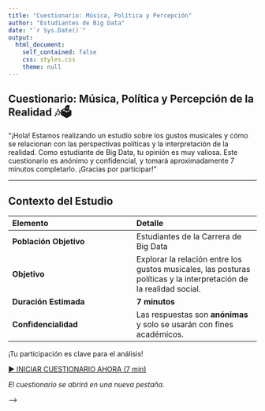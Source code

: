 ```yaml
---
title: "Cuestionario: Música, Política y Percepción"
author: "Estudiantes de Big Data"
date: "`r Sys.Date()`"
output:
  html_document:
    self_contained: false
    css: styles.css
    theme: null
---
```


<div class="plastic-beach-container">
  
# Cuestionario: Música, Política y Percepción de la Realidad 🎶🗳️

<p class="introduccion">
  "¡Hola! Estamos realizando un estudio sobre los gustos musicales y cómo se relacionan con las perspectivas políticas y la interpretación de la realidad. Como estudiante de Big Data, tu opinión es muy valiosa. Este cuestionario es anónimo y confidencial, y tomará aproximadamente 7 minutos completarlo. ¡Gracias por participar!"
</p>

---

## Contexto del Estudio

<div class="contexto-info">
  
| Elemento | Detalle |
| :--- | :--- |
| **Población Objetivo** | Estudiantes de la Carrera de Big Data |
| **Objetivo** | Explorar la relación entre los gustos musicales, las posturas políticas y la interpretación de la realidad social. |
| **Duración Estimada** | **7 minutos** |
| **Confidencialidad** | Las respuestas son **anónimas** y solo se usarán con fines académicos. |

</div>

<p class="agradecimiento">
  ¡Tu participación es clave para el análisis!
</p>

<a href="https://forms.cloud.microsoft/r/Uamat96zvk" target="_blank" class="boton-forms">
  ▶ INICIAR CUESTIONARIO AHORA (7 min)
</a>

<p class="nota">
  *El cuestionario se abrirá en una nueva pestaña.*
</p>

</div>

<audio id="background-audio" src="musica_fondo.mp3" loop autoplay></audio>

<script>
  document.addEventListener('DOMContentLoaded', (event) => {
    const audio = document.getElementById('background-audio');
    audio.volume = 0.2; // Volumen bajo (ajusta a tu gusto, de 0.0 a 1.0)
    audio.play().catch(error => {
      console.log("Autoplay blocked, user interaction required: ", error);
      // alert("Haz clic en cualquier parte de la página para iniciar la música.");
    <!-- }); -->
  });
<!-- </script> -->

